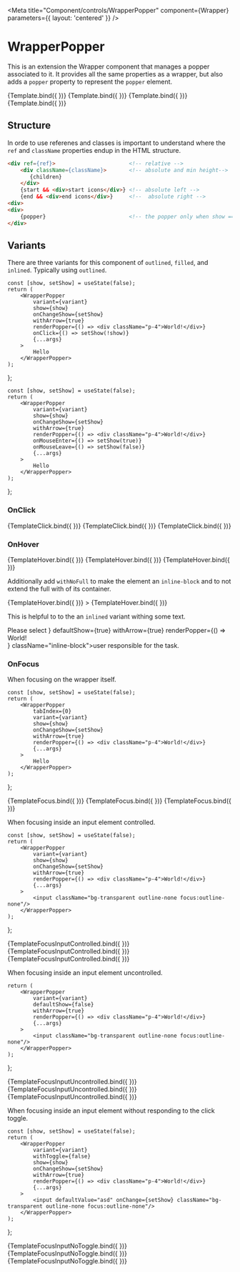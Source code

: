 

<Meta 
    title="Component/controls/WrapperPopper" 
    component={Wrapper} 
    parameters={{
        layout: 'centered'
    }}
/>

# WrapperPopper

This is an extension the Wrapper component that manages a popper associated to
it. It provides all the same properties as a wrapper, but also adds a `popper`
property to represent the `popper` element.


<Canvas>
    <Story name="Template" args={{ disabled: false, error: false, inside: 'Inside' }}>
        {Template.bind({ })}
    </Story>
    <Story name="Template Undefined" args={{ disabled: false, error: false }}>
        {Template.bind({ })}
    </Story>
    <Story name="Template Empty" args={{ disabled: false, error: false, inside: '' }}>
        {Template.bind({ })}
    </Story>
    <Story name="Template Space" args={{ disabled: false, error: false, inside: '  ' }}>
        {Template.bind({ })}
    </Story>
</Canvas>

<ArgsTable of={Wrapper} /> 

## Structure

In orde to use referenes and classes is important to understand where the `ref`
and `className` properties endup in the HTML structure.

```html
<div ref={ref}>                       <!-- relative -->
    <div className={className}>       <!-- absolute and min height-->
       {children}
    </div>
    {start && <div>start icons</div>} <!-- absolute left -->
    {end && <div>end icons</div>}     <!--  absolute right -->
<div>
<div>
    {popper}                          <!-- the popper only when show === true --> 
</div>
```

## Variants

There are three variants for this component of `outlined`, `filled`, and
`inlined`. Typically using `outlined`.

    const [show, setShow] = useState(false);
    return (
        <WrapperPopper 
            variant={variant}
            show={show}
            onChangeShow={setShow}
            withArrow={true}
            renderPopper={() => <div className="p-4">World!</div>}
            onClick={() => setShow(!show)}
            {...args}
        >
            Hello
        </WrapperPopper>
    );
};

    const [show, setShow] = useState(false);
    return (
        <WrapperPopper 
            variant={variant}
            show={show}
            onChangeShow={setShow}
            withArrow={true}
            renderPopper={() => <div className="p-4">World!</div>}
            onMouseEnter={() => setShow(true)}
            onMouseLeave={() => setShow(false)}
            {...args}
        >
            Hello
        </WrapperPopper>
    );
};

### OnClick

<Canvas>
    <Story name="Variant Outlined Click" args={{ variant: 'outlined' }}>
        {TemplateClick.bind({ })}
    </Story>
    <Story name="Variant Filled Click" args={{ variant: 'filled' }}>
        {TemplateClick.bind({ })}
    </Story>
    <Story name="Variant Inline Click" args={{ variant: 'inlined' }}>
        {TemplateClick.bind({ })}
    </Story>
</Canvas>

### OnHover

<Canvas>
    <Story name="Variant Outlined Hover" args={{variant: 'outlined'}}>
        {TemplateHover.bind({ })}
    </Story>
    <Story name="Variant Filled Hover" args={{variant: 'filled'}}>
        {TemplateHover.bind({ })}
    </Story>
    <Story name="Variant Inline Hover" args={{variant: 'inlined'}}>
        {TemplateHover.bind({ })}
    </Story>
</Canvas>

Additionally add `withNoFull` to make the element an `inline-block` and to 
not extend the full with of its container.

<Canvas>
    <Story name="Variant Outlined With Full" args={{ variant: 'outlined', className: 'block w-full' }}>
        {TemplateHover.bind({ })}
    </Story>
</Canvas>

<Canvas>
    <Story name="Variant Outlined Without Full Width" args={{ variant: 'outlined', className: 'inline-block' }}>>
        {TemplateHover.bind({ })}
    </Story>
</Canvas>


This is helpful to to the an `inlined` variant withing some text.

<Canvas>
    <Story name="Variant Inlined Without Full Width">
        <div>
            Please select <WrapperPopper variant="inlined" end={<AngleDownIcon className="stroke-1"/>} defaultShow={true} withArrow={true} renderPopper={() => <div className="p-4">World!</div>} className="inline-block">user</WrapperPopper> responsible for the task.
        </div>
    </Story>
</Canvas>

### OnFocus


When focusing on the wrapper itself.

    const [show, setShow] = useState(false);
    return (
        <WrapperPopper 
            tabIndex={0}
            variant={variant}
            show={show}
            onChangeShow={setShow}
            withArrow={true}
            renderPopper={() => <div className="p-4">World!</div>}
            {...args}
        >
            Hello
        </WrapperPopper>
    );
};

<Canvas>
    <Story name="Variant Outlined Focus" args={{variant: 'outlined'}}>
        {TemplateFocus.bind({ })}
    </Story>
    <Story name="Variant Filled Focus" args={{variant: 'filled'}}>
        {TemplateFocus.bind({ })}
    </Story>
    <Story name="Variant Inline Focus" args={{variant: 'inlined'}}>
        {TemplateFocus.bind({ })}
    </Story>
</Canvas>

When focusing inside an input element controlled.

    const [show, setShow] = useState(false);
    return (
        <WrapperPopper 
            variant={variant}
            show={show}
            onChangeShow={setShow}
            withArrow={true}
            renderPopper={() => <div className="p-4">World!</div>}
            {...args}
        >
            <input className="bg-transparent outline-none focus:outline-none"/>
        </WrapperPopper>
    );
};

<Canvas>
    <Story name="Variant Outlined Focus Input Controlled" args={{variant: 'outlined'}}>
        {TemplateFocusInputControlled.bind({ })}
    </Story>
    <Story name="Variant Filled Focus Input Controlled" args={{variant: 'filled'}}>
        {TemplateFocusInputControlled.bind({ })}
    </Story>
    <Story name="Variant Inline Focus Input Controlled" args={{variant: 'inlined'}}>
        {TemplateFocusInputControlled.bind({ })}
    </Story>
</Canvas>

When focusing inside an input element uncontrolled.

    return (
        <WrapperPopper 
            variant={variant}
            defaultShow={false}
            withArrow={true}
            renderPopper={() => <div className="p-4">World!</div>}
            {...args}
        >
            <input className="bg-transparent outline-none focus:outline-none"/>
        </WrapperPopper>
    );
};

<Canvas>
    <Story name="Variant Outlined Focus Input Uncontrolled" args={{variant: 'outlined'}}>
        {TemplateFocusInputUncontrolled.bind({ })}
    </Story>
    <Story name="Variant Filled Focus Input Uncontrolled" args={{variant: 'filled'}}>
        {TemplateFocusInputUncontrolled.bind({ })}
    </Story>
    <Story name="Variant Inline Focus Input ContrUncontrolledolled" args={{variant: 'inlined'}}>
        {TemplateFocusInputUncontrolled.bind({ })}
    </Story>
</Canvas>

When focusing inside an input element without responding to the click toggle.

    const [show, setShow] = useState(false);
    return (
        <WrapperPopper 
            variant={variant}
            withToggle={false}
            show={show}
            onChangeShow={setShow}
            withArrow={true}
            renderPopper={() => <div className="p-4">World!</div>}
            {...args}
        >
            <input defaultValue="asd" onChange={setShow} className="bg-transparent outline-none focus:outline-none"/>
        </WrapperPopper>
    );
};

<Canvas>
    <Story name="Variant Outlined Focus Input No Toggle" args={{variant: 'outlined'}}>
        {TemplateFocusInputNoToggle.bind({ })}
    </Story>
    <Story name="Variant Filled Focus Input No Toggle" args={{variant: 'filled'}}>
        {TemplateFocusInputNoToggle.bind({ })}
    </Story>
    <Story name="Variant Inline Focus Input No Toggle" args={{variant: 'inlined'}}>
        {TemplateFocusInputNoToggle.bind({ })}
    </Story>
</Canvas>